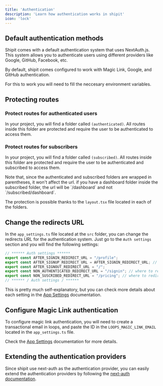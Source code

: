 ```yaml
---
title: 'Authentication'
description: 'Learn how authentication works in shipit'
icon: 'lock'
---
```


## Default authentication methods

Shipit comes with a default authentication system that uses NextAuth.js. 
This system allows you to authenticate users using different providers like Google, GitHub, Facebook, etc.

By default, shipit comes configured to work with Magic Link, Google, and GitHub authentication.

For this to work you will need to fill the neccesary environment variables.

## Protecting routes
### Protect routes for authenticated users
In your project, you will find a folder called `(authenticated)`. 
All routes inside this folder are protected and require the user to be authenticated to access them.

### Protect routes for subscribers
In your project, you will find a folder called `(subscribed)`.
All routes inside this folder are protected and require the user to be authenticated and subscribed to access them.

<Tip>
Note that, since the authenticated and subscribed folders are wrapped in parentheses, it won't affect the url.
if you have a dashboard folder inside the subscribed folder, the url will be `/dashboard` and not `/subscribed/dashboard`.
</Tip>

The protection is possible thanks to the `layout.tsx` file located in each of the folders.

## Change the redirects URL
In the `app_settings.ts` file located at the `src` folder, you can change the redirects URL for the authentication system.
Just go to the `Auth settings` section and you will find the following settings:

```ts src/app_settings.ts
// ****** Auth settings ******
export const AFTER_SIGNIN_REDIRECT_URL = "/profile";
export const AFTER_SIGNUP_REDIRECT_URL = AFTER_SIGNIN_REDIRECT_URL; // or "/onboarding", etc.
export const AFTER_SIGNOUT_REDIRECT_URL = "/";
export const NON_AUTHENTICATED_REDIRECT_URL = "/signin"; // where to redirect if the user is not authenticated and tries to access a page that requires authentication
export const NON_SUSCRIBED_REDIRECT_URL = "/pricing"; // where to redirect if the user is authenticated but is not subscribed
// ****** / Auth settings / ******
```

This is pretty much self-explanatory, but you can check more details about each setting in the [App Settings](/docs/settings/app-settings) documentation.

## Configure Magic Link authentication
To configure magic link authentication, you will need to create a transactional email in loops, 
and paste the ID in the `LOOPS_MAGIC_LINK_EMAIL` located in the `app_settings.ts` file.

Check the [App Settings](/docs/settings/app-settings) documentation for more details.

## Extending the authentication providers
Since shipit use next-auth as the authentication provider, 
you can easily extend the authentication providers by following the [next-auth documentation](https://next-auth.js.org/providers).